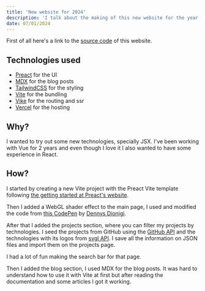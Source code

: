 ```yaml
---
title: 'New website for 2024'
description: 'I talk about the making of this new website for the year 2024'
date: 07/01/2024
---
```


First of all here's a link to the [source code](https://github.com/TortitasT/2024-personal-page/) of this website.

## Technologies used

- [Preact](https://preactjs.com/) for the UI
- [MDX](https://mdxjs.com/) for the blog posts
- [TailwindCSS](https://tailwindcss.com/) for the styling
- [Vite](https://vitejs.dev/) for the bundling
- [Vike](https://vike.dev/) for the routing and ssr
- [Vercel](https://vercel.com/) for the hosting

## Why?

I wanted to try out some new technologies, specially JSX. I've been working with Vue for 2 years and even though I love it I also wanted to have some experience in React.

## How?

I started by creating a new Vite project with the Preact Vite template following [the getting started at Preact's website](https://preactjs.com/guide/v10/getting-started#create-a-vite-powered-preact-app).

Then I added a WebGL shader effect to the main page, I used and modified the code from [this CodePen](https://codepen.io/DedaloD/pen/PoJGKOb) by [Dennys Dionigi](https://codepen.io/DedaloD).

After that I added the projects section, where you can filter my projects by technologies. I seed the projects from GitHub using the [GitHub API](https://docs.github.com/en/rest) and the technologies with its logos from [svgl API](https://svgl.vercel.app/). I save all the information on JSON files and import them on the projects page.

I had a lot of fun making the search bar for that page.

Then I added the blog section, I used MDX for the blog posts. It was hard to understand how to use it with Vite at first but after reading the documentation and some articles I got it working.

